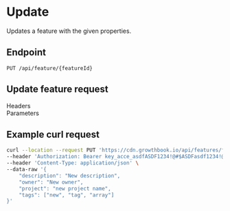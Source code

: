 
# Update

Updates a feature with the given properties.

## Endpoint

`PUT /api/feature/{featureId}`

<FeatureObject />

<FeatureAttributes />

## Update feature request

<section className="text-sm">
  <div className="text-lg font-bold">Headers</div>
  <ParamsRow
    name="Authorization"
    type="Bearer <access_token>"
    description="access_token for API authentication"
  />
</section>

<section className="text-sm mt-5">
  <div className="text-lg font-bold">
    <div>Parameters</div>
  </div>
  <ParamsRow
    name="description"
    required={false}
    type="string"
    description="A description of the feature"
  />
  <ParamsRow
    name="owner"
    required={false}
    type="string"
    description="The owner of the feature"
  />
  <ParamsRow
    name="project"
    required={false}
    type="string"
    description="The project the feature belongs to"
  />
  <ParamsRow
    name="tags"
    required={false}
    type="Array<string>"
    description="An array of tags"
  />
</section>

## Example curl request

```bash
curl --location --request PUT 'https://cdn.growthbook.io/api/features/feat_a8ab78d93' \
--header 'Authorization: Bearer key_acce_asdfASDF1234!@#$ASDFasdf1234!@#$	' \
--header 'Content-Type: application/json' \
--data-raw '{
    "description": "New description",
    "owner": "New owner",
    "project": "new project name",
    "tags": ["new", "tag", "array"]
}'
```
